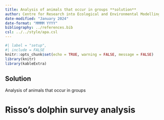 ```yaml
---
title: Analysis of animals that occur in groups **solution**
author: Centre for Research into Ecological and Environmental Modelling <br> **University of St Andrews**
date-modified: "January 2024"
date-format: "MMMM YYYY"
bibliography: ../references.bib
csl: ../../style/apa.csl
---
```


```r
#| label = "setup",
#| include = FALSE
knitr::opts_chunk$set(echo = TRUE, warning = FALSE, message = FALSE)
library(knitr)
library(kableExtra)
```


:::{.callout-tip}
## Solution

Analysis of animals that occur in groups
:::

# Risso's dolphin survey analysis